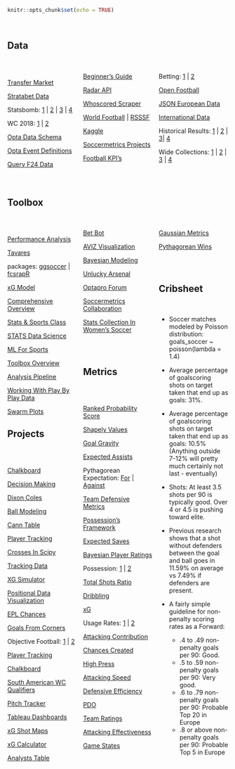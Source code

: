 ```r
knitr::opts_chunk$set(echo = TRUE)
```

<style>
  .col4 {
    columns: 4 100px;         / number of columns and width in pixels/
    -webkit-columns: 4 200px; / chrome, safari /
    -moz-columns: 4 200px;    / firefox /
  }
  .col3 {
    columns: 3 100px;
    -webkit-columns: 3 100px;
    -moz-columns: 3 100px;
  }
</style>

<br/>

## Data
<br/>

<div class="col3">
[Transfer Market](https://www.transfermarkt.co.uk/)

[Stratabet Data](https://www.stratabet.com/2018/05/31/stratabetdata_accessforbloggers/)

Statsbomb: [1](https://statsbomb.com/resource-centre/) | [2](https://github.com/FCrSTATS/StatsBomb_WomensData) | [3](https://github.com/statsbomb/StatsBombR) | [4](https://github.com/FCrSTATS/SBpitch/blob/master/README.md)

WC 2018: [1](https://gitlab.com/djh_or/2018-world-cup-stats) | [2](https://github.com/2622NSW/FIFAplayertracking18/blob/master/20180614_01_Russia_SaudiArabia.pdf)

[Opta Data Schema](http://www.soccermetrics.net/match-data-collection/the-opta-data-schema-an-introduction)

[Opta Event Definitions](http://optasports.com/news-area/blog-optas-event-definitions.aspx)

[Query F24 Data](https://github.com/huffyhenry/ltl24)

[Beginner's Guide](https://sportsdatachallenge.wordpress.com/2016/09/21/a-total-beginners-guide-to-web-scraping-football-data-part-1/)

[Radar API](http://developer.sportradar.com/files/indexSoccer.html#soccer-api-v3)

[Whoscored Scraper](https://github.com/brianlan/Whoscored/blob/master/crawl_player_match_level_data.py)

[World Football](http://usa.worldfootball.net/) | [RSSSF](http://www.rsssf.com/)

[Kaggle](https://www.kaggle.com/hugomathien/soccer)

[Soccermetrics Projects](https://github.com/soccermetrics/project-data)

[Football KPI's](https://github.com/teouch/fbl-kpis)

Betting: [1](http://www.football-data.co.uk/downloadm.php) | [2](https://boggio-analytics.com/fp-api/)

[Open Football](https://github.com/openfootball)

[JSON European Data](https://github.com/opendatajson/football.json)

[International Data](https://github.com/SoccerStatsUS/international_data/tree/master/games)

Historical Results: [1](https://github.com/jalapic/engsoccerdata) | [2](https://github.com/footballcsv/eng-england) | [3](https://github.com/hugomathien/football-data-collection)| [4](https://github.com/llimllib/soccerdata)

Wide Collections: [1](https://github.com/jokecamp/FootballData) | [2](https://github.com/octonion/soccer) | [3](https://github.com/octonion/soccer-private) | [4](https://www.jokecamp.com/blog/guide-to-football-and-soccer-data-and-apis/)
</div>
<br/>

## Toolbox
<br/>

<div class="col3">
[Performance Analysis](http://thevideoanalyst.com/want-performance-analyst/)

[Tavares](https://github.com/rjtavares/football-crunching)

packages: [ggsoccer](https://github.com/Torvaney/ggsoccer) | [fcsrapR](https://github.com/ryurko/fcscrapR)

[xG Model](https://github.com/KubaMichalczyk/ExpectedGoalsModel/blob/master/expected_goals_model.md)

[Comprehensive Overview](https://oneshortcorner.wordpress.com/2016/11/03/football-analytics-part-seven-how-not-to-use-stats/)

[Stats & Sports Class](https://statsbylopez.com/stats-sports-class/)

[STATS Data Science](https://www.stats.com/data-science/)

[ML For Sports](https://dtai.cs.kuleuven.be/events/MLSA16/schedule.php)

[Toolbox Overview](http://statsbomb.com/2016/09/a-toolbox-for-football-analytics/)

[Analysis Pipeline](https://teouchanalytics.wordpress.com/2017/07/08/episode-1-feature-engineering-and-some-data-to-play-with/)

[Working With Play By Play Data](http://curleylab.psych.columbia.edu/playbyplay/playbyplay.html#/)

[Swarm Plots](http://pena.lt/y/2017/07/17/radar-alternatives-football-data/)

## Projects
<br/>

<div class="col3">
[Chalkboard](http://apps.hilltop-analytics.com/chalkboard/)

[Decision Making](https://devpost.com/software/modeling-decision-making-in-the-final-third)

[Dixon Coles](https://github.com/huffyhenry/dixon-coles-worldcup)

[Ball Modeling](https://trinket.io/glowscript/57ec47ae64)

[Cann Table](http://canntable.com)

[Player Tracking](https://twitter.com/SportsDataChal/status/740675516093566980)

[Crosses In Scipy](https://twitter.com/Samirak93/status/905107479880581120)

[Tracking Data](https://github.com/KubaMichalczyk/Tracking-Data)

[XG Simulator](https://torvaney.github.io/projects/xG.html)

[Positional Data Visualization](https://github.com/JoGall/soccermatics)

[EPL Chances](https://public.tableau.com/profile/scribblr.42#!/vizhome/ChancesDashboard2017-18-PoweredbyStrataBet/PremierLeagueChances2016-17?publish=yes)

[Goals From Corners](https://www.reddit.com/r/soccer/comments/6nuk85/so_ive_scraped_statistics_for_about_11000_matches/)

Objective Football: [1](https://objective-football.blogspot.co.uk/2016/08/201617-shots-in-box.html?m=1) | [2](https://objective-football.blogspot.co.uk/2016/08/201617-open-playset-piecepenalty-data.html?m=1)

[Player Tracking](https://samirak93.wordpress.com/2016/01/05/player-tracking-using-corel-video-studio/)

[Chalkboard](https://github.com/neilcharles/chalkboard)

[South American WC Qualifiers](https://public.tableau.com/profile/mathijs.steneker#!/vizhome/xGmapeliminatorias/Matchstats)

[Pitch Tracker](http://johnburnmurdoch.github.io/football-pitch-tracker/)

[Tableau Dashboards](https://differentgame.wordpress.com/xg-shot-maps-and-tables/)

[xG Shot Maps](https://public.tableau.com/s/profile/paul.riley#!/vizhome/PremierLeague201516xGMap/PremierLeague201516ShotonTargetxGDashboard)

[xG Calculator](https://dannypage.github.io/expected_goals.html)

[Analysts Table](https://hilltop-analytics.shinyapps.io/Analysts-EPL-Table/)

[Bet Bot](http://www.betbot.soccer/)

[AVIZ Visualization](http://www.aviz.fr/soccer)

[Bayesian Modeling](https://github.com/milkha/EPL_KDD)

[Unlucky Arsenal](https://github.com/Torvaney/unlucky-arsenal)

[Optapro Forum](http://www.optasportspro.com/about/optapro-blog/?tag=Analytics%20Forum)

[Soccermetrics Collaboration](http://www.soccermetrics.net/collaborations/research-collaborations-2017)

[Stats Collection In Women's Soccer](https://wosostats.wordpress.com/how-to-help)
</div>
<br/>

## Metrics

<br/>

<div class="col3">
[Ranked Probability Score](https://cognitivefootball.wordpress.com/rps/)

[Shapely Values](https://github.com/pfletcherhill/ShapleySoccer)

[Goal Gravity](http://business-analytic.co.uk/blog/gravity-part-1-a-metric-for-event-importance/)

[Expected Assists](http://www.optasportspro.com/about/optapro-blog/posts/2017/blog-expected-assists-in-context/)

Pythagorean Expectation: [For](http://statsbomb.com/2016/04/improving-soccers-version-of-the-bill-james-pythagorean/) | [Against](http://www.soccermetrics.net/soccer-pythagorean-theory/why-the-baseball-pythagorean-doesnt-work-for-soccer)

[Team Defensive Metrics](http://business-analytic.co.uk/blog/uncategorized/team-defensive-metrics/)

[Possession's Framework](http://www.optasportspro.com/about/optapro-blog/posts/2016/blog-introducing-a-possessions-framework/)

[Expected Saves](http://www.soccermetrics.net/goalkeeping-analytics/expected-saves-an-inverse-of-expected-goals)

[Bayesian Player Ratings](http://pena.lt/y/2015/02/26/playerrating-a-bayesian-method-for-evaluating-football-players/)

Possession: [1](https://2plus2equals11.com/2015/08/25/valuing-possession/) | [2](http://www.worldfootballcommentaries.com/2013/02/possession-efficiency-ratio-new.html)

[Total Shots Ratio](https://jameswgrayson.wordpress.com/2012/07/15/another-post-about-tsr/)

[Dribbling](http://www.optasportspro.com/about/optapro-blog/posts/2016/blog-carry-on-dribbling/)

[xG](http://cartilagefreecaptain.sbnation.com/2015/10/19/9295905/premier-league-projections-and-new-expected-goals)

Usage Rates: [1](http://regressing.deadspin.com/stat-primer-what-can-usage-rates-teach-us-about-the-pr-1642456897) | [2](http://tempofreesoccer.blogspot.co.uk/2014/09/usage-rates-primer.html)

[Attacking Contribution](http://statsbomb.com/2014/10/attacking-contribution-metric-and-man-uniteds-reliance-on-di-maria/)

[Chances Created](http://statsbomb.com/2014/07/what-matters-in-football-a-deeper-look-at-chances-created/)

[High Press](http://statsbomb.com/2014/07/defensive-metrics-measuring-the-intensity-of-a-high-press/)

[Attacking Speed](http://statsbomb.com/2014/06/the-importance-of-attacking-speed-and-the-quickest-attacking-team-in-epl/)

[Defensive Efficiency](https://thecounterattack.wordpress.com/2013/02/20/measuring-defensive-efficiency-deff/)

[PDO](https://jameswgrayson.wordpress.com/2011/04/05/pdo-part-i/)

[Team Ratings](https://jameswgrayson.wordpress.com/2014/08/11/methodology-and-validation-of-the-team-ratings/)

[Attacking Effectiveness](http://experimental361.com/2013/01/21/attacking-effectiveness-europe/)

[Game States](http://11tegen11.net/2013/04/06/game-states-and-conversion/)

[Gaussian Metrics](http://analyticsfc.co.uk/2015/12/03/joydivisualization-comparing-individual-performance-to-the-population/)

[Pythagorean Wins](https://www.reddit.com/r/soccer/comments/4dmdlq/oc_pythagorean_wins_expectation_for_the_premier/)
</div>
<br/>

## Cribsheet
<br/>

* Soccer matches modeled by Poisson distribution: goals_soccer ~ poisson(lambda = 1.4)

* Average percentage of goalscoring shots on target taken that end up as goals: 31%. 

* Average percentage of goalscoring shots on target taken that end up as goals: 10.5% (Anything outside 7-12% will pretty much certainly not last - eventually)

* Shots: At least 3.5 shots per 90 is typically good. Over 4 or 4.5 is pushing toward elite.

* Previous research shows that a shot without defenders between the goal and ball goes in 11.59% on average vs 7.49% if defenders are present.

* A fairly simple guideline for non-penalty scoring rates as a Forward:

    * .4 to .49 non-penalty goals per 90: Good.
    * .5 to .59 non-penalty goals per 90: Very good.
    * .6 to .79 non-penalty goals per 90: Probable Top 20 in Europe
    * .8 or above non-penalty goals per 90: Probable Top 5 in Europe